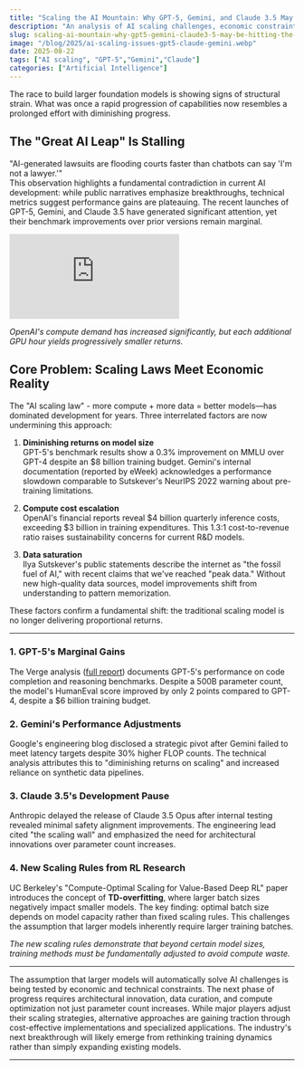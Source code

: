 ```yaml
---
title: "Scaling the AI Mountain: Why GPT-5, Gemini, and Claude 3.5 May Be Hitting the Ceiling"
description: "An analysis of AI scaling challenges, economic constraints, and emerging research directions in foundation model development."
slug: scaling-ai-mountain-why-gpt5-gemini-claude3-5-may-be-hitting-the-ceiling
image: "/blog/2025/ai-scaling-issues-gpt5-claude-gemini.webp"
date: 2025-08-22
tags: ["AI scaling", "GPT-5","Gemini","Claude"]
categories: ["Artificial Intelligence"]
---
```


The race to build larger foundation models is showing signs of structural strain. What was once a rapid progression of capabilities now resembles a prolonged effort with diminishing progress.

## The "Great AI Leap" Is Stalling

"AI-generated lawsuits are flooding courts faster than chatbots can say 'I'm not a lawyer.'"  
This observation highlights a fundamental contradiction in current AI development: while public narratives emphasize breakthroughs, technical metrics suggest performance gains are plateauing. The recent launches of GPT-5, Gemini, and Claude 3.5 have generated significant attention, yet their benchmark improvements over prior versions remain marginal.

<div className="my-8 w-full flex justify-center">
  <iframe
    src="https://www.youtube.com/embed/mZUG0pr5hBo"
    title="OpenAI Can't Get Enough Compute: Even With $1 Billion Revenue in July"
    frameborder="0"
    allow="accelerometer; autoplay; clipboard-write; encrypted-media; gyroscope; picture-in-picture; web-share"
    allowfullscreen
    className="brutalist-border w-full max-w-2xl aspect-video"
  ></iframe>
</div>

*OpenAI's compute demand has increased significantly, but each additional GPU hour yields progressively smaller returns.*

## Core Problem: Scaling Laws Meet Economic Reality

The "AI scaling law" - more compute + more data = better models—has dominated development for years. Three interrelated factors are now undermining this approach:

1. **Diminishing returns on model size**  
   GPT-5's benchmark results show a 0.3% improvement on MMLU over GPT-4 despite an $8 billion training budget. Gemini's internal documentation (reported by eWeek) acknowledges a performance slowdown comparable to Sutskever's NeurIPS 2022 warning about pre-training limitations.

2. **Compute cost escalation**  
   OpenAI's financial reports reveal $4 billion quarterly inference costs, exceeding $3 billion in training expenditures. This 1.3:1 cost-to-revenue ratio raises sustainability concerns for current R&D models.

3. **Data saturation**  
   Ilya Sutskever's public statements describe the internet as "the fossil fuel of AI," with recent claims that we've reached "peak data." Without new high-quality data sources, model improvements shift from understanding to pattern memorization.

These factors confirm a fundamental shift: the traditional scaling model is no longer delivering proportional returns.

---

### 1. GPT-5's Marginal Gains

The Verge analysis ([full report](https://www.theverge.com/openai/759755/gpt-5-failed-the-hype-test-sam-altman-openai)) documents GPT-5's performance on code completion and reasoning benchmarks. Despite a 500B parameter count, the model's HumanEval score improved by only 2 points compared to GPT-4, despite a $6 billion training budget.

### 2. Gemini's Performance Adjustments

Google's engineering blog disclosed a strategic pivot after Gemini failed to meet latency targets despite 30% higher FLOP counts. The technical analysis attributes this to "diminishing returns on scaling" and increased reliance on synthetic data pipelines.

### 3. Claude 3.5's Development Pause

Anthropic delayed the release of Claude 3.5 Opus after internal testing revealed minimal safety alignment improvements. The engineering lead cited "the scaling wall" and emphasized the need for architectural innovations over parameter count increases.

### 4. New Scaling Rules from RL Research

UC Berkeley's "Compute-Optimal Scaling for Value-Based Deep RL" paper introduces the concept of **TD-overfitting**, where larger batch sizes negatively impact smaller models. The key finding: optimal batch size depends on model capacity rather than fixed scaling rules. This challenges the assumption that larger models inherently require larger training batches.

*The new scaling rules demonstrate that beyond certain model sizes, training methods must be fundamentally adjusted to avoid compute waste.*


---

The assumption that larger models will automatically solve AI challenges is being tested by economic and technical constraints. The next phase of progress requires architectural innovation, data curation, and compute optimization not just parameter count increases. While major players adjust their scaling strategies, alternative approaches are gaining traction through cost-effective implementations and specialized applications. The industry's next breakthrough will likely emerge from rethinking training dynamics rather than simply expanding existing models.

---